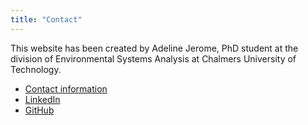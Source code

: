 ```yaml
---
title: "Contact"
---
```


This website has been created by Adeline Jerome, PhD student at the division of Environmental Systems Analysis at Chalmers University of Technology. 

- [Contact information](https://www.chalmers.se/en/persons/jeromea/)
- [LinkedIn](https://www.linkedin.com/in/adeline-jerome/)
- [GitHub](https://github.com/AdelineJerome)
